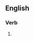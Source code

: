 ==English==

===Verb===
{{head|en|verb form}}

# {{present participle of|pitchpole|lang=en|nocat=1}}